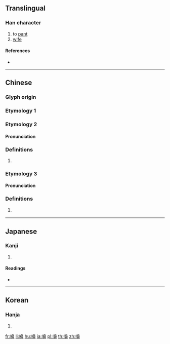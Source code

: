 {{character info/new}}
==Translingual==

===Han character===
{{Han char|rn=30|rad=口|as=14|sn=17|four=|canj=RHUL|ids=⿰口鼻}}

# to [[pant]]
# [[wife]]

====References====
* {{Han ref|kx=0212.020|dkj=04467|dj=0434.360|hdz=10696.170|uh=568A|ud=22154}}

----

==Chinese==

===Glyph origin===
{{Han etym}}

===Etymology 1===
{{zh-see|嗅|a}}

===Etymology 2===
{{zh-forms}}

====Pronunciation====
{{zh-pron
|m=pì
|mc=y
|oc=y
|cat=
}}

===Definitions===
{{zh-hanzi}}

# {{n-g|The sound of breathing.}}

===Etymology 3===
{{zh-forms}}

====Pronunciation====
{{zh-pron
|c=be6,bei6
|cat=part
}}

===Definitions===
{{zh-hanzi}}

# {{lb|zh|Cantonese|dated}} {{n-g|Sentence-final particle.}} {{rfgloss|zh}} <!--https://books.google.com/books?id=KTarCgAAQBAJ&pg=PA227&dq="嚊"+"be6"-->

----

==Japanese==

===Kanji===
{{ja-kanji|grade=|rs=口14}}

# {{defn|lang=ja|sort=口14}}

====Readings====
* {{ja-readings|on=[[ひ]] (hi)|kun=[[はないき]] (hanaiki), [[かか]] (kaka), [[あえぎ]] (aegi)}}

----

==Korean==

===Hanja===
{{ko-hanja|hangeul=비|rv=bi|mr=pi}}

# {{defn|lang=ko|sort=口14}}

[[fr:嚊]]
[[li:嚊]]
[[hu:嚊]]
[[ja:嚊]]
[[pl:嚊]]
[[th:嚊]]
[[zh:嚊]]
